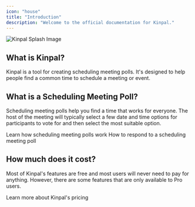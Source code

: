 ```yaml
---
icon: "house"
title: "Introduction"
description: "Welcome to the official documentation for Kinpal."
---
```


<Frame>
  <img src="/images/self-hosting/splash.png" alt="Kinpal Splash Image" />
</Frame>

## What is Kinpal?

Kinpal is a tool for creating scheduling meeting polls. It's designed to help people find a common time to schedule a meeting or event.

## What is a Scheduling Meeting Poll?

Scheduling meeting polls help you find a time that works for everyone. The host
of the meeting will typically select a few date and time options for participants to vote
for and then select the most suitable option.

<CardGroup cols={2}>
  <Card title="Workflow" icon="user" href="/workflow">
    Learn how scheduling meeting polls work
  </Card>
  <Card title="Participant Guide" icon="users" href="/guide/participant-guide">
    How to respond to a scheduling meeting poll
  </Card>
</CardGroup>

## How much does it cost?

Most of Kinpal's features are free and most users will never need to pay for anything.
However, there are some features that are only available to Pro users.

<Card title="Pricing" icon="gem" href="https://kinpal.com/pricing">
  Learn more about Kinpal's pricing
</Card>
